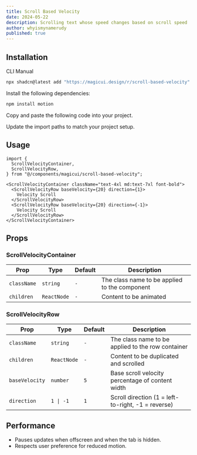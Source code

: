 ```yaml
---
title: Scroll Based Velocity
date: 2024-05-22
description: Scrolling text whose speed changes based on scroll speed
author: whyismynamerudy
published: true
---
```


<ComponentPreview name="scroll-based-velocity-demo" />

<ComponentPreview name="scroll-based-velocity-images-demo" />

## Installation

<Tabs defaultValue="cli">

<TabsList>
  <TabsTrigger value="cli">CLI</TabsTrigger>
  <TabsTrigger value="manual">Manual</TabsTrigger>
</TabsList>
<TabsContent value="cli">

```bash
npx shadcn@latest add "https://magicui.design/r/scroll-based-velocity"
```

</TabsContent>

<TabsContent value="manual">

<Steps>

<Step>Install the following dependencies:</Step>

```bash
npm install motion
```

<Step>Copy and paste the following code into your project.</Step>

<ComponentSource name="scroll-based-velocity" />

<Step>Update the import paths to match your project setup.</Step>

</Steps>

</TabsContent>

</Tabs>

## Usage

```tsx
import {
  ScrollVelocityContainer,
  ScrollVelocityRow,
} from "@/components/magicui/scroll-based-velocity";
```

```tsx
<ScrollVelocityContainer className="text-4xl md:text-7xl font-bold">
  <ScrollVelocityRow baseVelocity={20} direction={1}>
    Velocity Scroll
  </ScrollVelocityRow>
  <ScrollVelocityRow baseVelocity={20} direction={-1}>
    Velocity Scroll
  </ScrollVelocityRow>
</ScrollVelocityContainer>
```

## Props

### ScrollVelocityContainer

| Prop        | Type        | Default | Description                                   |
| ----------- | ----------- | ------- | --------------------------------------------- |
| `className` | `string`    | `-`     | The class name to be applied to the component |
| `children`  | `ReactNode` | `-`     | Content to be animated                        |

### ScrollVelocityRow

| Prop           | Type        | Default | Description                                        |
| -------------- | ----------- | ------- | -------------------------------------------------- |
| `className`    | `string`    | `-`     | The class name to be applied to the row container  |
| `children`     | `ReactNode` | `-`     | Content to be duplicated and scrolled              |
| `baseVelocity` | `number`    | `5`     | Base scroll velocity percentage of content width   |
| `direction`    | `1 \| -1`   | `1`     | Scroll direction (1 = left-to-right, -1 = reverse) |

## Performance

- Pauses updates when offscreen and when the tab is hidden.
- Respects user preference for reduced motion.
